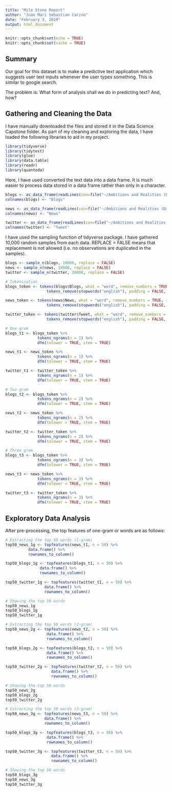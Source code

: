 ---
title: "Mile Stone Report"
author: "Juan Mari Sebastian Carino"
date: "February 3, 2019"
output: html_document
---

```{r setup, include=FALSE}
knitr::opts_chunk$set(echo = TRUE)
knitr::opts_chunk$set(cache = TRUE)
```

## <b> Summary </b>

Our goal for this dataset is to make a predictive text application which suggests user text inputs whenever the user types something. This is similar to google search.  

The problem is: What form of analysis shall we do in predicting text? And, how? 


## <b> Gathering and Cleaning the Data </b>

I have manually downloaded the files and stored it in the Data Science Capstone folder. As part of my cleaning and exploring the data, I have loaded the following libraries to aid in my project.

```{r libraries}
library(tidyverse)
library(tidytext)
library(glue)
library(data.table)
library(readr)
library(quanteda)
```

Here, I have used converted the text data into a data frame. It is much easier to process data stored in a data frame rather than only in a character. 

```{r data}
blogs <- as_data_frame(readLines(con=file("~/Ambitions and Realities (Data Science, Career, Study Abroad)/Coursera/Data Science Specialization/Data Science Capstone/en_US.blogs.txt", open = "rt")))
colnames(blogs) <- "Blogs"

news <- as_data_frame(readLines(con=file("~/Ambitions and Realities (Data Science, Career, Study Abroad)/Coursera/Data Science Specialization/Data Science Capstone/en_US.news.txt", open = "rt")))
colnames(news) <- "News"

twitter <- as_data_frame(readLines(con=file("~/Ambitions and Realities (Data Science, Career, Study Abroad)/Coursera/Data Science Specialization/Data Science Capstone/en_US.twitter.txt", open = "rt")))
colnames(twitter) <- "Tweet"
```

I have used the sampling function of tidyverse package. I have gathered 10,000 random samples from each data. REPLACE = FALSE means that replacement is not allowed (i.e. no observations are duplicated in the samples). 

```{r sampling}
blogs <- sample_n(blogs, 10000, replace = FALSE)
news <- sample_n(news, 10000, replace = FALSE)
twitter <- sample_n(twitter, 10000, replace = FALSE)
```



```{r tokenization}
# Tokenization
blogs_token <- tokens(blogs$Blogs, what = "word", remove_numbers = TRUE, remove_punct = TRUE, remove_symbols = TRUE, remove_separators = TRUE, remove_hyphens = TRUE, remove_url = TRUE) %>%
                  tokens_remove(stopwords("english"), padding = FALSE, min_nchar = 2)

news_token <- tokens(news$News, what = "word", remove_numbers = TRUE, remove_punct = TRUE, remove_symbols = TRUE, remove_separators = TRUE, remove_hyphens = TRUE, remove_url = TRUE) %>%
                  tokens_remove(stopwords("english"), padding = FALSE, min_nchar = 2)

twitter_token <- tokens(twitter$Tweet, what = "word", remove_numbers = TRUE, remove_punct = TRUE, remove_symbols = TRUE, remove_separators = TRUE, remove_hyphens = TRUE, remove_url = TRUE, remove_twitter = TRUE) %>%
                  tokens_remove(stopwords("english"), padding = FALSE, min_nchar = 2)

# One gram
blogs_t1 <- blogs_token %>%
              tokens_ngrams(n = 1) %>%
              dfm(tolower = TRUE, stem = TRUE)

news_t1 <- news_token %>%
              tokens_ngrams(n = 1) %>%
              dfm(tolower = TRUE, stem = TRUE)

twitter_t1 <- twitter_token %>%
              tokens_ngrams(n = 1) %>%
              dfm(tolower = TRUE, stem = TRUE)

# Two gram
blogs_t2 <- blogs_token %>%
              tokens_ngrams(n = 2) %>%
              dfm(tolower = TRUE, stem = TRUE)

news_t2 <- news_token %>%
              tokens_ngrams(n = 2) %>%
              dfm(tolower = TRUE, stem = TRUE)

twitter_t2 <- twitter_token %>%
              tokens_ngrams(n = 2) %>%
              dfm(tolower = TRUE, stem = TRUE)

# Three gram
blogs_t3 <- blogs_token %>%
              tokens_ngrams(n = 3) %>%
              dfm(tolower = TRUE, stem = TRUE)

news_t3 <- news_token %>%
              tokens_ngrams(n = 3) %>%
              dfm(tolower = TRUE, stem = TRUE)

twitter_t3 <- twitter_token %>%
              tokens_ngrams(n = 3) %>%
              dfm(tolower = TRUE, stem = TRUE)

```

## <b> Exploratory Data Analysis </b>

After pre-processing, the top features of one-gram or words are as follows:

```{r }
# Extracting the top 50 words (1-gram)
top50_news_1g <- topfeatures(news_t1, n = 50) %>%
          data.frame() %>%
          rownames_to_column()

top50_blogs_1g <- topfeatures(blogs_t1, n = 50) %>%
               data.frame() %>%
               rownames_to_column()

top50_twitter_1g <- topfeatures(twitter_t1, n = 50) %>%
                 data.frame() %>%
                 rownames_to_column()

# Showing the top 50 words
top50_news_1g
top50_blogs_1g
top50_twitter_1g
```

```{r }
# Extracting the top 50 words (2-gram)
top50_news_2g <- topfeatures(news_t2, n = 50) %>%
                  data.frame() %>%
                  rownames_to_column()

top50_blogs_2g <- topfeatures(blogs_t2, n = 50) %>%
                  data.frame() %>%
                  rownames_to_column()

top50_twitter_2g <- topfeatures(twitter_t2, n = 50) %>%
                    data.frame() %>%
                    rownames_to_column()

# Showing the top 50 words
top50_news_2g
top50_blogs_2g
top50_twitter_2g
```


```{r }
# Extracting the top 50 words (3-gram)
top50_news_3g <- topfeatures(news_t3, n = 50) %>%
                 data.frame() %>%
                 rownames_to_column()

top50_blogs_3g <- topfeatures(blogs_t3, n = 50) %>%
                  data.frame() %>%
                  rownames_to_column()

top50_twitter_3g <- topfeatures(twitter_t3, n = 50) %>%
                    data.frame() %>%
                    rownames_to_column()

# Showing the top 50 words
top50_blogs_3g
top50_news_3g
top50_twitter_3g
```


